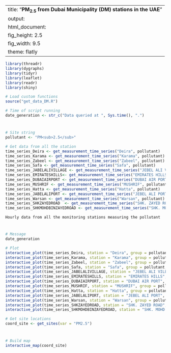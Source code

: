 
---
title: "**PM<sub>2.5</sub> from Dubai Municipality (DM) stations in the UAE**"
output:
  html_document:
    fig_height: 2.5
    fig_width: 9.5
    theme: flatly
---

```{r set_up, message = FALSE, echo = FALSE, warning = FALSE}
library(threadr)
library(dygraphs)
library(tidyr)
library(leaflet)
library(readr)
library(shiny)

# Load custom functions
source("get_data_DM.R")

# Time of script running
date_generation <- str_c("Data queried at ", Sys.time(), ".")
```
# 

## 
```{r import_data, message = FALSE, echo = FALSE, results = "hide", cache = TRUE}

# Site string
pollutant <- "PM<sub>2.5</sub>"

# Get data from all the station
time_series_Deira <- get_measurement_time_series("Deira", pollutant)
time_series_Karama <- get_measurement_time_series("Karama", pollutant)
time_series_Zabeel <- get_measurement_time_series("Zabeel", pollutant)
time_series_Safa <- get_measurement_time_series("Safa", pollutant)
time_series_JABELALIVILLAGE <- get_measurement_time_series("JEBEL ALI VILLAGE", pollutant)
time_series_EMIRATESHILLS<- get_measurement_time_series("EMIRATES HILLS", pollutant)
time_series_DUBAIAIRPORT <- get_measurement_time_series("DUBAI AIR PORT", pollutant)
time_series_MUSHRIF <- get_measurement_time_series("MUSHRIF", pollutant)
time_series_Hatta <- get_measurement_time_series("Hatta", pollutant)
time_series_JABELALIPORT <- get_measurement_time_series("JEBEL ALI PORT", pollutant)
time_series_Warsan <- get_measurement_time_series("Warsan", pollutant)
time_series_SHKZAYEDROAD  <- get_measurement_time_series("SHK. ZAYED ROAD", pollutant)
time_series_SHKMOHDBINZAYEDROAD <- get_measurement_time_series("SHK. MOHD. BIN ZAYED ROAD", pollutant)

```

 `Hourly data from all the monitoring stations measuring the pollutant`
 
# 

## 

```{r plot_NCMS_PM25, echo = FALSE, cache = TRUE}
# Message
date_generation

# Plot
interactive_plot(time_series_Deira, station = "Deira", group = pollutant, pollu= "PM2.5")
interactive_plot(time_series_Karama, station = "Karama", group = pollutant, pollu= "PM2.5")
interactive_plot(time_series_Zabeel, station = "Zabeel", group = pollutant, pollu= "PM2.5")
interactive_plot(time_series_Safa, station = "Safa", group = pollutant, pollu= "PM2.5")
interactive_plot(time_series_JABELALIVILLAGE, station = "JEBEL ALI VILLAGE", group = pollutant, pollu= "PM2.5")
interactive_plot(time_series_EMIRATESHILLS, station = "EMIRATES HILLS", group = pollutant, pollu= "PM2.5")
interactive_plot(time_series_DUBAIAIRPORT, station = "DUBAI AIR PORT", group = pollutant, pollu= "PM2.5")
interactive_plot(time_series_MUSHRIF, station = "MUSHRIF", group = pollutant, pollu= "PM2.5")
interactive_plot(time_series_Hatta, station = "Hatta", group = pollutant, pollu= "PM2.5")
interactive_plot(time_series_JABELALIPORT, station = "JEBEL ALI PORT", group = pollutant, pollu= "PM2.5")
interactive_plot(time_series_Warsan, station = "Warsan", group = pollutant, pollu= "PM2.5")
interactive_plot(time_series_SHKZAYEDROAD, station = "SHK. ZAYED ROAD", group = pollutant, pollu= "PM2.5")
interactive_plot(time_series_SHKMOHDBINZAYEDROAD, station = "SHK. MOHD. BIN ZAYED ROAD", group = pollutant, pollu= "PM2.5")

```


```{r import_data_for_map, message = FALSE, echo = FALSE, results = "hide", cache = TRUE}
# Get site locations
coord_site <- get_sites(var = "PM2.5")

```
#
 
##

```{r map, fig.height = 8, echo = FALSE, message = FALSE, cache = TRUE}
# Build map
interactive_map(coord_site)
```

 
 